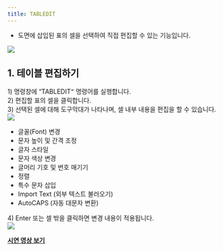 ```yaml
---
title: TABLEDIT
---
```



[image1]: ../../../../../assets/images/commands/tabledit/image1.png
[image2]: ../../../../../assets/images/commands/tabledit/image2.png
[image3]: ../../../../../assets/images/commands/tabledit/image3.png

* 도면에 삽입된 표의 셀을 선택하여 직접 편집할 수 있는 기능입니다.

![][image1]

## **1\. 테이블 편집하기**

1\) 명령창에 “TABLEDIT`”` 명령어를 실행합니다.  
2\) 편집할 표의 셀을 클릭합니다.  
3\) 선택된 셀에 대해 도구막대가 나타나며, 셀 내부 내용을 편집을 할 수 있습니다.  
![][image2]

- 글꼴(Font) 변경  
- 문자 높이 및 간격  조정  
- 글자 스타일   
- 문자 색상 변경  
- 글머리 기호 및 번호 매기기  
- 정렬  
- 특수 문자 삽입  
- Import Text (외부 텍스트 불러오기)  
- AutoCAPS (자동 대문자 변환)

4\) Enter 또는 셀 밖을 클릭하면 변경 내용이 적용됩니다.  
![][image3]

[**<Icon name="youtube" class="emoji"/> 시연 영상 보기**](https://youtu.be/DCJp1teVuLQ) 

